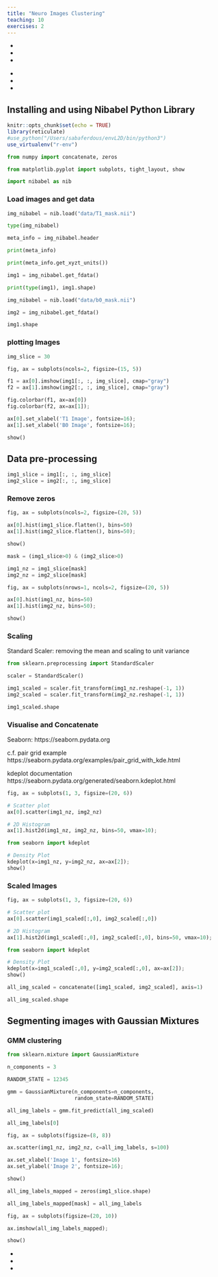 ```yaml
---
title: "Neuro Images Clustering"
teaching: 10
exercises: 2
---
```


:::::::::::::::::::::::::::::::::::::: questions 

- 
-
-

::::::::::::::::::::::::::::::::::::::::::::::::

::::::::::::::::::::::::::::::::::::: objectives

-
-
-
::::::::::::::::::::::::::::::::::::::::::::::::

## Installing and using Nibabel Python Library
```r
knitr::opts_chunk$set(echo = TRUE)
library(reticulate)
#use_python("/Users/sabaferdous/envL2D/bin/python3")
use_virtualenv("r-env")
```

```python
from numpy import concatenate, zeros

from matplotlib.pyplot import subplots, tight_layout, show

import nibabel as nib
```

### Load images and get data

```python
img_nibabel = nib.load("data/T1_mask.nii")

type(img_nibabel)
```

```python
meta_info = img_nibabel.header

print(meta_info)
```

```python
print(meta_info.get_xyzt_units())
```

```python
img1 = img_nibabel.get_fdata()

print(type(img1), img1.shape)
```

```python
img_nibabel = nib.load("data/b0_mask.nii")

img2 = img_nibabel.get_fdata()
```

```python
img1.shape
```



### plotting Images

```python
img_slice = 30
```

```python
fig, ax = subplots(ncols=2, figsize=(15, 5))

f1 = ax[0].imshow(img1[:, :, img_slice], cmap="gray")
f2 = ax[1].imshow(img2[:, :, img_slice], cmap="gray")

fig.colorbar(f1, ax=ax[0])
fig.colorbar(f2, ax=ax[1]);

ax[0].set_xlabel('T1 Image', fontsize=16);
ax[1].set_xlabel('B0 Image', fontsize=16);

show()
```

## Data pre-processing
```python
img1_slice = img1[:, :, img_slice]
img2_slice = img2[:, :, img_slice]
```
### Remove zeros
```python
fig, ax = subplots(ncols=2, figsize=(20, 5))

ax[0].hist(img1_slice.flatten(), bins=50)
ax[1].hist(img2_slice.flatten(), bins=50);

show()
```

```python
mask = (img1_slice>0) & (img2_slice>0) 

img1_nz = img1_slice[mask]
img2_nz = img2_slice[mask]

fig, ax = subplots(nrows=1, ncols=2, figsize=(20, 5))

ax[0].hist(img1_nz, bins=50)
ax[1].hist(img2_nz, bins=50);

show()
```

### Scaling

Standard Scaler: removing the mean and scaling to unit variance

```python
from sklearn.preprocessing import StandardScaler

scaler = StandardScaler()

img1_scaled = scaler.fit_transform(img1_nz.reshape(-1, 1))
img2_scaled = scaler.fit_transform(img2_nz.reshape(-1, 1))
```

```python
img1_scaled.shape

```

### Visualise and Concatenate

Seaborn: https://seaborn.pydata.org

c.f. pair grid example
https://seaborn.pydata.org/examples/pair_grid_with_kde.html

kdeplot documentation
https://seaborn.pydata.org/generated/seaborn.kdeplot.html

```python
fig, ax = subplots(1, 3, figsize=(20, 6))

# Scatter plot
ax[0].scatter(img1_nz, img2_nz)

# 2D Histogram
ax[1].hist2d(img1_nz, img2_nz, bins=50, vmax=10);

from seaborn import kdeplot

# Density Plot
kdeplot(x=img1_nz, y=img2_nz, ax=ax[2]);
show()
```

### Scaled Images

```python
fig, ax = subplots(1, 3, figsize=(20, 6))

# Scatter plot
ax[0].scatter(img1_scaled[:,0], img2_scaled[:,0])

# 2D Histogram
ax[1].hist2d(img1_scaled[:,0], img2_scaled[:,0], bins=50, vmax=10);

from seaborn import kdeplot

# Density Plot
kdeplot(x=img1_scaled[:,0], y=img2_scaled[:,0], ax=ax[2]);
show()
```

```python
all_img_scaled = concatenate([img1_scaled, img2_scaled], axis=1)

all_img_scaled.shape
```
## Segmenting images with Gaussian Mixtures

### GMM clustering

```python
from sklearn.mixture import GaussianMixture
```

```python
n_components = 3

RANDOM_STATE = 12345

gmm = GaussianMixture(n_components=n_components, 
                      random_state=RANDOM_STATE)

all_img_labels = gmm.fit_predict(all_img_scaled)

all_img_labels[0]
```

```python
fig, ax = subplots(figsize=(8, 8))

ax.scatter(img1_nz, img2_nz, c=all_img_labels, s=100)

ax.set_xlabel('Image 1', fontsize=16)
ax.set_ylabel('Image 2', fontsize=16);

show()
```

```python
all_img_labels_mapped = zeros(img1_slice.shape)

all_img_labels_mapped[mask] = all_img_labels
```

```python
fig, ax = subplots(figsize=(20, 10))

ax.imshow(all_img_labels_mapped);

show()
```

:::::::::::::::::::::::::::::::::::::keypoints 

-
-
-

::::::::::::::::::::::::::::::::::::::::::::::::
[r-markdown]: https://rmarkdown.rstudio.com/
